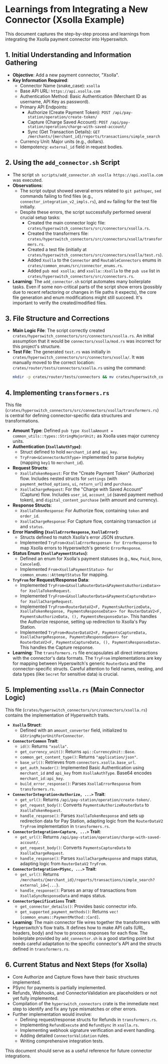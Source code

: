 # Learnings from Integrating a New Connector (Xsolla Example)

This document captures the step-by-step process and learnings from integrating the Xsolla payment connector into Hyperswitch.

## 1. Initial Understanding and Information Gathering

*   **Objective**: Add a new payment connector, "Xsolla".
*   **Key Information Required**:
    *   Connector Name (snake_case): `xsolla`
    *   Base API URL: `https://api.xsolla.com`
    *   Authentication Method: Basic Authentication (Merchant ID as username, API Key as password).
    *   Primary API Endpoints:
        *   Authorize (Create Payment Token): `POST /api/pay-station/operation/create-token/`
        *   Capture (Charge Saved Account): `POST /api/pay-station/operation/charge-with-saved-account/`
        *   Sync (Get Transaction Details): `GET /merchants/{merchant_id}/reports/transactions/simple_search`
    *   Currency Unit: Major units (e.g., dollars).
    *   Idempotency: `external_id` field in request bodies.

## 2. Using the `add_connector.sh` Script

*   The script `sh scripts/add_connector.sh xsolla https://api.xsolla.com` was executed.
*   **Observations**:
    *   The script output showed several errors related to `git pathspec`, `sed` commands failing to find files (e.g., `connector_integration_v2_impls.rs`), and `mv` failing for the test file initially.
    *   Despite these errors, the script successfully performed several crucial setup tasks:
        *   Created the main connector logic file: `crates/hyperswitch_connectors/src/connectors/xsolla.rs`.
        *   Created the transformers file: `crates/hyperswitch_connectors/src/connectors/xsolla/transformers.rs`.
        *   Created a test file (initially at `crates/hyperswitch_connectors/src/connectors/xsolla/test.rs`).
        *   Added `Xsolla` to the `Connector` and `RoutableConnectors` enums in `crates/common_enums/src/connector_enums.rs`.
        *   Added `pub mod xsolla;` and `xsolla::Xsolla` to the `pub use` list in `crates/hyperswitch_connectors/src/connectors.rs`.
*   **Learning**: The `add_connector.sh` script automates many boilerplate tasks. Even if some non-critical parts of the script show errors (possibly due to recent refactoring or changes in file paths it expects), the core file generation and enum modifications might still succeed. It's important to verify the created/modified files.

## 3. File Structure and Corrections

*   **Main Logic File**: The script correctly created `crates/hyperswitch_connectors/src/connectors/xsolla.rs`. An initial assumption that it would be `connectors/xsolla/mod.rs` was incorrect for this project's structure.
*   **Test File**: The generated `test.rs` was initially in `crates/hyperswitch_connectors/src/connectors/xsolla/`. It was manually moved to the correct location: `crates/router/tests/connectors/xsolla.rs` using the command:
    ```bash
    mkdir -p crates/router/tests/connectors && mv crates/hyperswitch_connectors/src/connectors/xsolla/test.rs crates/router/tests/connectors/xsolla.rs
    ```

## 4. Implementing `transformers.rs`

This file (`crates/hyperswitch_connectors/src/connectors/xsolla/transformers.rs`) is central for defining connector-specific data structures and transformations.

*   **Amount Type**: Defined `pub type XsollaAmount = common_utils::types::StringMajorUnit;` as Xsolla uses major currency units.
*   **Authentication (`XsollaAuthType`)**:
    *   Struct defined to hold `merchant_id` and `api_key`.
    *   `TryFrom<&ConnectorAuthType>` implemented to parse `BodyKey` (mapping `key1` to `merchant_id`).
*   **Request Structs**:
    *   `XsollaTokenRequest`: For the "Create Payment Token" (Authorize) flow. Includes nested structs for `settings` (with `payment_method_options`, `ui`, `return_url`) and `purchase`.
    *   `XsollaChargeRequest`: For the "Charge with Saved Account" (Capture) flow. Includes `user_id`, `account_id` (saved payment method token), and `digital_content_purchase` (with amount and currency).
*   **Response Structs**:
    *   `XsollaTokenResponse`: For Authorize flow, containing `token` and `order_id`.
    *   `XsollaChargeResponse`: For Capture flow, containing transaction `id` and `status`.
*   **Error Handling (`XsollaErrorResponse`, `XsollaError`)**:
    *   Structs defined to match Xsolla's error JSON structure.
    *   Implemented `TryFrom<XsollaErrorResponse> for ErrorResponse` to map Xsolla errors to Hyperswitch's generic `ErrorResponse`.
*   **Status Enum (`XsollaPaymentStatus`)**:
    *   Defined an enum for Xsolla's payment statuses (e.g., `New`, `Paid`, `Done`, `Canceled`).
    *   Implemented `From<XsollaPaymentStatus> for common_enums::AttemptStatus` for mapping.
*   **`TryFrom` for Request/Response Data**:
    *   Implemented `TryFrom<&XsollaRouterData<&PaymentsAuthorizeData>> for XsollaTokenRequest`.
    *   Implemented `TryFrom<&XsollaRouterData<&PaymentsCaptureData>> for XsollaChargeRequest`.
    *   Implemented `TryFrom<RouterDataV2<F, PaymentsAuthorizeData, XsollaTokenResponse, PaymentsResponseData>> for RouterDataV2<F, PaymentsAuthorizeData, (), PaymentsResponseData>`. This handles the Authorize response, setting up redirection to Xsolla's Pay Station.
    *   Implemented `TryFrom<RouterDataV2<F, PaymentsCaptureData, XsollaChargeResponse, PaymentsResponseData>> for RouterDataV2<F, PaymentsCaptureData, (), PaymentsResponseData>`. This handles the Capture response.
*   **Learning**: The `transformers.rs` file encapsulates all direct interactions with the connector's data formats. The `TryFrom` implementations are key for mapping between Hyperswitch's generic `RouterData` and the connector-specific structs. Careful attention to field names, nesting, and data types (like `Secret` for sensitive data) is crucial.

## 5. Implementing `xsolla.rs` (Main Connector Logic)

This file (`crates/hyperswitch_connectors/src/connectors/xsolla.rs`) contains the implementation of Hyperswitch traits.

*   **`Xsolla` Struct**:
    *   Defined with an `amount_converter` field, initialized to `&StringMajorUnitForConnector`.
*   **`ConnectorCommon` Trait**:
    *   `id()`: Returns `"xsolla"`.
    *   `get_currency_unit()`: Returns `api::CurrencyUnit::Base`.
    *   `common_get_content_type()`: Returns `"application/json"`.
    *   `base_url()`: Retrieves from `connectors.xsolla.base_url`.
    *   `get_auth_header()`: Implemented Basic Authentication using `merchant_id` and `api_key` from `XsollaAuthType`. Base64 encodes `merchant_id:api_key`.
    *   `build_error_response()`: Parses `XsollaErrorResponse` from `transformers.rs`.
*   **`ConnectorIntegration<Authorize, ...>` Trait**:
    *   `get_url()`: Returns `/api/pay-station/operation/create-token/`.
    *   `get_request_body()`: Converts `PaymentsAuthorizeRouterData` to `XsollaTokenRequest`.
    *   `handle_response()`: Parses `XsollaTokenResponse` and sets up redirection data for Pay Station, adapting logic from the `RouterDataV2` `TryFrom` implementation in `transformers.rs`.
*   **`ConnectorIntegration<Capture, ...>` Trait**:
    *   `get_url()`: Returns `/api/pay-station/operation/charge-with-saved-account/`.
    *   `get_request_body()`: Converts `PaymentsCaptureData` to `XsollaChargeRequest`.
    *   `handle_response()`: Parses `XsollaChargeResponse` and maps status, adapting logic from `RouterDataV2` `TryFrom`.
*   **`ConnectorIntegration<PSync, ...>` Trait**:
    *   `get_url()`: Returns `/merchants/{merchant_id}/reports/transactions/simple_search?external_id={...}`.
    *   `handle_response()`: Parses an array of transactions from `XsollaSyncResponseData` and maps status.
*   **`ConnectorSpecifications` Trait**:
    *   `get_connector_details()`: Provides basic connector info.
    *   `get_supported_payment_methods()`: Returns `vec![common_enums::PaymentMethod::Card]`.
*   **Learning**: The main connector file wires together the transformers with Hyperswitch's flow traits. It defines how to make API calls (URL, headers, body) and how to process responses for each flow. The boilerplate provided by `add_connector.sh` is a good starting point but needs careful adaptation to the specific connector's API and the structs defined in `transformers.rs`.

## 6. Current Status and Next Steps (for Xsolla)

*   Core Authorize and Capture flows have their basic structures implemented.
*   PSync for payments is partially implemented.
*   Refunds, Webhooks, and ConnectorValidation are placeholders or not yet fully implemented.
*   Compilation of the `hyperswitch_connectors` crate is the immediate next step to identify and fix any type mismatches or other errors.
*   Further implementation would involve:
    *   Defining request/response structs for Refunds in `transformers.rs`.
    *   Implementing `RefundExecute` and `RefundSync` in `xsolla.rs`.
    *   Implementing webhook signature verification and event handling.
    *   Adding detailed `ConnectorValidation` rules.
    *   Writing comprehensive integration tests.

This document should serve as a useful reference for future connector integrations.
